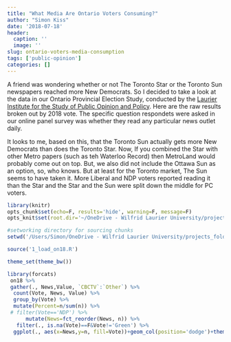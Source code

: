 ```yaml
---
title: "What Media Are Ontario Voters Consuming?"
author: "Simon Kiss"
date: '2018-07-18'
header:
  caption: ''
  image: ''
slug: ontario-voters-media-consumption
tags: ['public-opinion']
categories: []
---
```


A friend was wondering whether or not The Toronto Star or the Toronto Sun newspapers reached more New Democrats. So I decided to take a look at the data in our Ontario Provincial Election Study, conducted by the [Laurier Institute for the Study of Public Opinion and Policy](http://www.lispop.ca). Here are the raw results broken out by 2018 vote. The specific question respondets were asked in our online panel survey was whether they read any particular news outlet daily. 

It looks to me, based on this, that the Toronto Sun actually gets more New Democrats than does the Toronto Star. Now, If you combined the Star with other Metro papers (such as teh Waterloo Record) then MetroLand would probably come out on top. But, we also did not include the Ottawa Sun as an option, so, who knows. 
But at least for the Toronto market, The Sun seems to have taken it. More Liberal and NDP voters reported reading it than the Star and the Star and the Sun were split down the middle for PC voters. 


```r
library(knitr)
opts_chunk$set(echo=F, results='hide', warning=F, message=F)
opts_knit$set(root.dir='~/OneDrive - Wilfrid Laurier University/projects_folder/ON18')
```


```r
#setworking directory for sourcing chunks
setwd('/Users/Simon/OneDrive - Wilfrid Laurier University/projects_folder/ON18')

```

```r

source('1_load_on18.R')

```



```r
theme_set(theme_bw())
```

```r

library(forcats)
 on18 %>% 
 gather(., News,Value, `CBCTV`:`Other`) %>% 
  count(Vote, News, Value) %>% 
  group_by(Vote) %>% 
  mutate(Percent=n/sum(n)) %>% 
 # filter(Vote=='NDP') %>% 
      mutate(News=fct_reorder(News, n)) %>% 
   filter(., is.na(Vote)==F&Vote!='Green') %>% 
  ggplot(., aes(x=News,y=n, fill=Vote))+geom_col(position='dodge')+theme(axis.text.x=element_text(angle=45, hjust=1))+scale_fill_manual(values=c('red', 'blue', 'orange'))+labs(title='Number of Survey Respondents Reading Media Outlets Daily', subtitle='Ontario Provincial Election StudyLaurier Institute For the Study of Public Policy')

```

